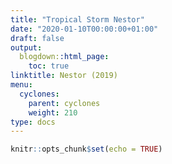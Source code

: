 ```yaml
---
title: "Tropical Storm Nestor"
date: "2020-01-10T00:00:00+01:00"
draft: false
output:
  blogdown::html_page:
    toc: true
linktitle: Nestor (2019)
menu:
  cyclones:
    parent: cyclones
    weight: 210
type: docs
---
```


```r
knitr::opts_chunk$set(echo = TRUE)
```
